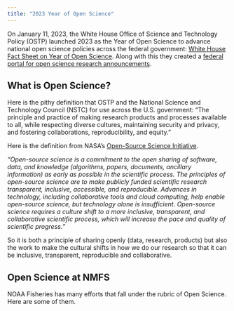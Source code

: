 ```yaml
---
title: "2023 Year of Open Science"
---
```


On January 11, 2023, the White House Office of Science and Technology Policy (OSTP) launched 2023 as the Year of Open Science to advance national open science policies across the federal government: [White House Fact Sheet on Year of Open Science](https://www.whitehouse.gov/ostp/news-updates/2023/01/11/fact-sheet-biden-harris-administration-announces-new-actions-to-advance-open-and-equitable-research/). Along with this they created a [federal portal for open science research announcements](https://open.science.gov/).

## What is Open Science?

Here is the pithy definition that OSTP and the National Science and Technology Council (NSTC) for use across the U.S. government: “The principle and practice of making research products and processes available to all, while respecting diverse cultures, maintaining security and privacy, and fostering collaborations, reproducibility, and equity.”

Here is the definition from NASA's [Open-Source Science Initiative](https://science.nasa.gov/open-science-overview). 

*"Open-source science is a commitment to the open sharing of software, data, and knowledge (algorithms, papers, documents, ancillary information) as early as possible in the scientific process. The principles of open-source science are to make publicly funded scientific research transparent, inclusive, accessible, and reproducible. Advances in technology, including collaborative tools and cloud computing, help enable open-source science, but technology alone is insufficient. Open-source science requires a culture shift to a more inclusive, transparent, and collaborative scientific process, which will increase the pace and quality of scientific progress."*

So it is both a principle of sharing openly (data, research, products) but also the work to make the cultural shifts in how we do our research so that it can be inclusive, transparent, reproducible and collaborative.


## Open Science at NMFS

NOAA Fisheries has many efforts that fall under the rubric of Open Science. Here are some of them.





